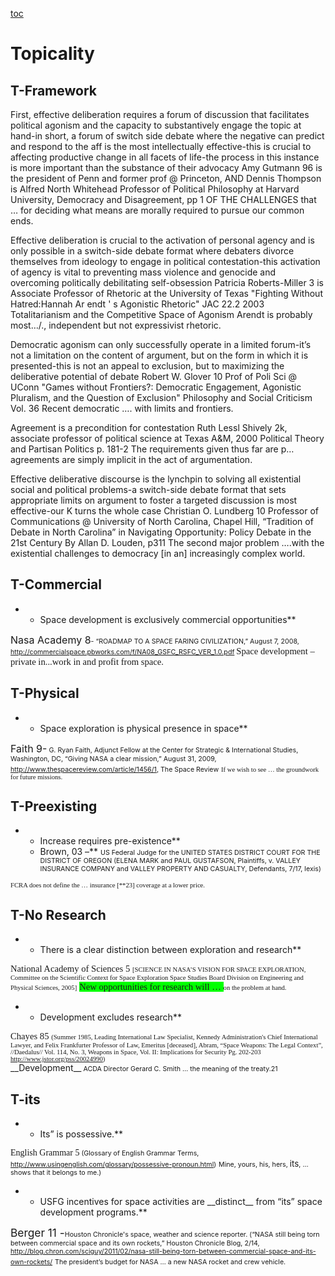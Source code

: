 [[toc]]
=Topicality= 
==T-Framework== 
<span class="Underline">First, effective deliberation requires a forum of discussion that facilitates political agonism and the capacity to substantively engage the topic at hand-in short, a forum of switch side debate where the negative can predict and respond to the aff is the most intellectually effective-this is crucial to affecting productive change in all facets of life-the process in this instance is more important than the substance of their advocacy </span>
<span class="Underline">Amy Gutmann 96 is the president of Penn and former prof @ Princeton, AND Dennis Thompson is Alfred North Whitehead Professor of Political Philosophy at Harvard University, Democracy and Disagreement, pp 1</span>
<span class="Underline">OF THE CHALLENGES that … for deciding what means are morally required to pursue our common ends.</span>

<span class="Underline">Effective deliberation is crucial to the activation of personal agency and is only possible in a switch-side debate format where debaters divorce themselves from ideology to engage in political contestation-this activation of agency is vital to preventing mass violence and genocide and overcoming politically debilitating self-obsession </span>
<span class="Underline">Patricia Roberts-Miller 3 is Associate Professor of Rhetoric at the University of Texas "Fighting Without Hatred:Hannah Ar endt ' s Agonistic Rhetoric" JAC 22.2 2003</span>
<span class="Underline">Totalitarianism and the Competitive Space of Agonism</span>
<span class="Underline">Arendt is probably most…/., independent but not expressivist rhetoric.</span>

<span class="Underline">Democratic agonism can only successfully operate in a limited forum-it’s not a limitation on the content of argument, but on the form in which it is presented-this is not an appeal to exclusion, but to maximizing the deliberative potential of debate</span>
<span class="Underline">Robert W. Glover 10 Prof of Poli Sci @ UConn "Games without Frontiers?: Democratic Engagement, Agonistic Pluralism, and the Question of Exclusion" Philosophy and Social Criticism Vol. 36</span>
<span class="Underline">Recent democratic …. with limits and frontiers.</span>

<span class="Underline">Agreement is a precondition for contestation</span>
<span class="Underline">Ruth Lessl Shively 2k, associate professor of political science at Texas A&M, 2000 Political Theory and Partisan Politics p. 181-2</span>
<span class="Underline">The requirements given thus far are p…agreements are simply implicit in the act of argumentation. </span>

<span class="Underline">Effective deliberative discourse is the lynchpin to solving all existential social and political problems-a switch-side debate format that sets appropriate limits on argument to foster a targeted discussion is most effective-our K turns the whole case</span>
<span class="Underline">Christian O. Lundberg 10 Professor of Communications @ University of North Carolina, Chapel Hill, “Tradition of Debate in North Carolina” in Navigating Opportunity: Policy Debate in the 21st Century By Allan D. Louden, p311</span>
<span class="Underline">The second major problem ….with the existential challenges to democracy [in an] increasingly complex world. </span>

==T-Commercial== 

**Space development is exclusively commercial opportunities**
<span style="font-size: 12pt;">Nasa Academy 8</span><span style="font-size: 8pt;">- “ROADMAP TO A SPACE FARING CIVILIZATION,” August 7, 2008, [[http://commercialspace.pbworks.com/f/NA08_GSFC_RSFC_VER_1.0.pdf]] </span>
<span style="font-family: Georgia,serif; font-size: 11pt;">Space development – private in...work in and profit from space. </span>

==T-Physical== 

**Space exploration is physical presence in space**
<span style="font-size: 12pt;">Faith 9-</span><span style="font-size: 8pt;"> G. Ryan Faith, Adjunct Fellow at the Center for Strategic & International Studies, Washington, DC, “Giving NASA a clear mission,” August 31, 2009, [[http://www.thespacereview.com/article/1456/1]], The Space Review</span>
<span style="font-family: Georgia,serif; font-size: 8pt;">If we wish to see … the groundwork for future missions.</span>

==T-Preexisting== 
**Increase requires pre-existence**
**Brown, 03 –** <span style="font-size: 8pt;">US Federal Judge for the UNITED STATES DISTRICT COURT FOR THE DISTRICT OF OREGON (ELENA MARK and PAUL GUSTAFSON, Plaintiffs, v. VALLEY INSURANCE COMPANY and VALLEY PROPERTY AND CASUALTY, Defendants, 7/17, lexis)</span>
<span style="font-family: Georgia,serif; font-size: 8pt;">FCRA does not define the … insurance [**23] coverage at a lower price.</span>

==T-No Research== 
**There is a clear distinction between exploration and research**
<span style="font-family: Georgia,serif; font-size: 11pt;">National Academy of Sciences 5 </span><span style="font-family: Georgia,serif; font-size: 8pt;">[SCIENCE IN NASA’S VISION FOR SPACE EXPLORATION, Committee on the Scientific Context for Space Exploration Space Studies Board Division on Engineering and Physical Sciences, 2005]</span>
<span style="background-color: lime; font-family: Georgia,serif; font-size: 11pt;">New opportunities for research will … </span><span style="font-family: Georgia,serif; font-size: 8pt;">on the problem at hand. </span>
**Development excludes research**
<span style="font-family: Georgia,serif; font-size: 11pt;">Chayes 85 </span><span style="font-family: Georgia,serif; font-size: 8pt;">(Summer 1985, Leading International Law Specialist, Kennedy Administration's Chief International Lawyer, and Felix Frankfurter Professor of Law, Emeritus [deceased], Abram, “Space Weapons: The Legal Context”, //Daedalus// Vol. 114, No. 3, Weapons in Space, Vol. II: Implications for Security Pg. 202-203 http://www.jstor.org/pss/20024990)</span>
<span style="display: block; text-align: justify;">__Development__<span style="font-size: 8pt;"> ACDA Director Gerard C. Smith … the meaning of the treaty.21</span></span>

==T-its== 

**Its” is possessive.**
<span style="font-family: Georgia,serif;">English Grammar 5</span><span style="font-size: 8pt;"> (Glossary of English Grammar Terms, [[http://www.usingenglish.com/glossary/possessive-pronoun.html]])</span>
<span style="font-size: 8pt;">Mine, yours, his, hers, </span><span style="font-size: 10pt;">its</span><span style="font-size: 8pt;">, … shows that it belongs to me.)</span>

**USFG incentives for space activities are __distinct__ from “its” space development programs.**
<span style="font-size: 13pt;">Berger 11 -</span><span style="font-size: 8pt;">Houston Chronicle's space, weather and science reporter. (“NASA still being torn between commercial space and its own rockets,” Houston Chronicle Blog, 2/14, [[http://blog.chron.com/sciguy/2011/02/nasa-still-being-torn-between-commercial-space-and-its-own-rockets/]]</span>
<span style="font-size: 8pt;">The president’s budget for NASA … a new NASA rocket and crew vehicle.</span>